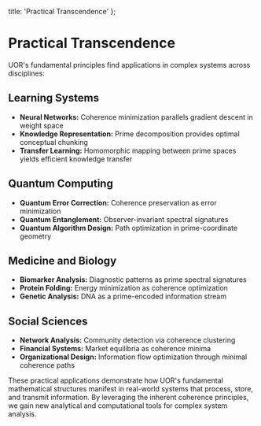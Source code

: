   title: 'Practical Transcendence'
};

# Practical Transcendence

UOR's fundamental principles find applications in complex systems across disciplines:

## Learning Systems

- **Neural Networks:** Coherence minimization parallels gradient descent in weight space
- **Knowledge Representation:** Prime decomposition provides optimal conceptual chunking
- **Transfer Learning:** Homomorphic mapping between prime spaces yields efficient knowledge transfer

## Quantum Computing

- **Quantum Error Correction:** Coherence preservation as error minimization
- **Quantum Entanglement:** Observer-invariant spectral signatures
- **Quantum Algorithm Design:** Path optimization in prime-coordinate geometry

## Medicine and Biology

- **Biomarker Analysis:** Diagnostic patterns as prime spectral signatures
- **Protein Folding:** Energy minimization as coherence optimization
- **Genetic Analysis:** DNA as a prime-encoded information stream

## Social Sciences

- **Network Analysis:** Community detection via coherence clustering
- **Financial Systems:** Market equilibria as coherence minima
- **Organizational Design:** Information flow optimization through minimal coherence paths

These practical applications demonstrate how UOR's fundamental mathematical structures manifest in real-world systems that process, store, and transmit information. By leveraging the inherent coherence principles, we gain new analytical and computational tools for complex system analysis.

